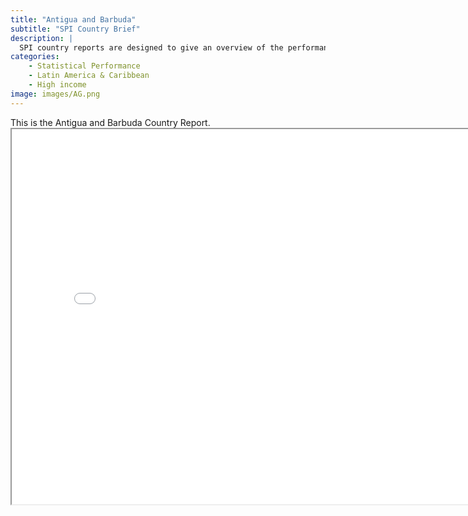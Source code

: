 ```yaml
---
title: "Antigua and Barbuda"
subtitle: "SPI Country Brief"
description: |
  SPI country reports are designed to give an overview of the performance of Antigua and Barbuda.
categories:
    - Statistical Performance
    - Latin America & Caribbean
    - High income
image: images/AG.png
---
```


This is the Antigua and Barbuda Country Report.
<iframe src="charts/Antigua and Barbuda_chart.html" width="800" height="600"></iframe>

